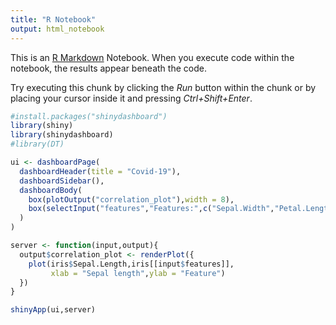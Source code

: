 ```yaml
---
title: "R Notebook"
output: html_notebook
---
```


This is an [R Markdown](http://rmarkdown.rstudio.com) Notebook. When you execute code within the notebook, the results appear beneath the code. 

Try executing this chunk by clicking the *Run* button within the chunk or by placing your cursor inside it and pressing *Ctrl+Shift+Enter*. 

```r
#install.packages("shinydashboard")
library(shiny)
library(shinydashboard)
#library(DT)

ui <- dashboardPage(
  dashboardHeader(title = "Covid-19"),
  dashboardSidebar(),
  dashboardBody(
    box(plotOutput("correlation_plot"),width = 8),
    box(selectInput("features","Features:",c("Sepal.Width","Petal.Length","Petal.Width")),width = 4)
  )
)

server <- function(input,output){
  output$correlation_plot <- renderPlot({
    plot(iris$Sepal.Length,iris[[input$features]],
         xlab = "Sepal length",ylab = "Feature")
  })
}

shinyApp(ui,server)

```

